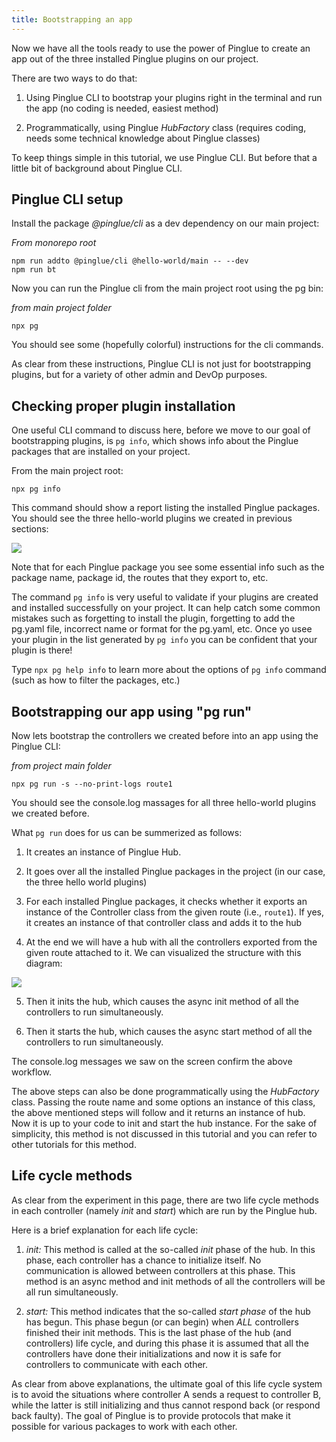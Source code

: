 ```yaml
---
title: Bootstrapping an app
---
```


Now we have all the tools ready to use the power of Pinglue to create an app out of the three installed Pinglue plugins on our project. 

There are two ways to do that:

1. Using Pinglue CLI to bootstrap your plugins right in the terminal and run the app (no coding is needed, easiest method)

2. Programmatically, using Pinglue *HubFactory* class (requires coding, needs some technical knowledge about Pinglue classes)

To keep things simple in this tutorial, we use Pinglue CLI. But before that a little bit of background about Pinglue CLI.

Pinglue CLI setup
----------------------

Install the package *@pinglue/cli* as a dev dependency on our main project:

*From monorepo root*
```shell
npm run addto @pinglue/cli @hello-world/main -- --dev
npm run bt
```
Now you can run the Pinglue cli from the main project root using the pg bin:

*from main project folder*
```shell
npx pg
```

You should see some (hopefully colorful) instructions for the cli commands. 

As clear from these instructions, Pinglue CLI is not just for bootstrapping plugins, but for a variety of other admin and DevOp purposes. 

Checking proper plugin installation
-------------------------------------

One useful CLI command to discuss here, before we move to our goal of bootstrapping plugins, is `pg info`, which shows info about the Pinglue packages that are installed on your project. 

From the main project root:

```shell
npx pg info
```
This command should show a report listing the installed Pinglue packages. You should see the three hello-world plugins we created in previous sections:

![](img/pg-info-output.png)

Note that for each Pinglue package you see some essential info such as the package name, package id, the routes that they export to, etc. 

<Tip>

The command `pg info` is very useful to validate if your plugins are created and installed successfully on your project. It can help catch some common mistakes such as forgetting to install the plugin, forgetting to add the pg.yaml file, incorrect name or format for the pg.yaml, etc. Once yo usee your plugin in the list generated by `pg info` you can be confident that your plugin is there!

</Tip>

<Tip>

Type `npx pg help info` to learn more about the options of `pg info` command (such as how to filter the packages, etc.)

</Tip>

Bootstrapping our app using "pg run"
-------------------------------------
Now lets bootstrap the controllers we created before into an app using the Pinglue CLI:

*from project main folder*
```shell
npx pg run -s --no-print-logs route1
```

You should see the console.log massages for all three hello-world plugins we created before. 

What `pg run` does for us can be summerized as follows:

1. It creates an instance of Pinglue Hub.

2. It goes over all the installed Pinglue packages in the project (in our case, the three hello world plugins)

3. For each installed Pinglue packages, it checks whether it exports an instance of the Controller class from the given route (i.e., `route1`). If yes, it creates an instance of that controller class and adds it to the hub

4. At the end we will have a hub with all the controllers exported from the given route attached to it. We can visualized the structure with this diagram:

![](img/pg-app-diagram1.png)

5. Then it inits the hub, which causes the async init method of all the controllers to run simultaneously.

6. Then it starts the hub, which causes the async start method of all the controllers to run simultaneously.


The console.log messages we saw on the screen confirm the above workflow.

<Tip>

The above steps can also be done programmatically using the *HubFactory* class. Passing the route name and some options an instance of this class, the above mentioned steps will follow and it returns an instance of hub. Now it is up to your code to init and start the hub instance. For the sake of simplicity, this method is not discussed in this tutorial and you can refer to other tutorials for this method.  

</Tip>

Life cycle methods
---------------------

As clear from the experiment in this page, there are two life cycle methods in each controller (namely *init* and *start*) which are run by the Pinglue hub. 

Here is a brief explanation for each life cycle:

1. *init:* This method is called at the so-called *init* phase of the hub. In this phase, each controller has a chance to initialize itself. No communication is allowed between controllers at this phase. This method is an async method and init methods of all the controllers will be all run simultaneously. 

2. *start:* This method indicates that the so-called *start phase* of the hub has begun. This phase begun (or can begin) when *ALL* controllers finished their init methods. This is the last phase of the hub (and controllers) life cycle, and during this phase it is assumed that all the controllers have done their initializations and now it is safe for controllers to communicate with each other.

As clear from above explanations, the ultimate goal of this life cycle system is to avoid the situations where controller A sends a request to controller B, while the latter is still initializing and thus cannot respond back (or respond back faulty). The goal of Pinglue is to provide protocols that make it possible for various packages to work with each other.
